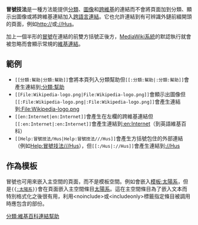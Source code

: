 {{捷徑|WP:COLON}}
'''冒號技法'''是一種方法能提供[[維基百科:分類|分類]]、[[幫助:圖像|圖像]]和[[幫助:跨語言連結|跨維基]]的連結而不會將頁面加到分類、顯示出圖像或將跨維基連結加入[[幫助:跨語言連結|跨語言連結]]。它也允許連結到有可辨識外鏈前綴開頭的頁面，例如[[:HTTP|http://]]或[[:/Hus|://Hus]]。

加上一個半形的[[冒號|冒號]]在連結的前雙方括號正後方，[[MediaWiki|MediaWiki系統]]的默認執行就會被忽略而會顯示常規的[[幫助:連結|維基連結]]。

==範例==
*<code><nowiki>[[分類:幫助|分類:幫助]]</nowiki></code>會將本頁列入分類幫助但<code><nowiki>[[:分類:幫助|:分類:幫助]]</nowiki></code>會產生連結到[[:分類:幫助|:分類:幫助]]
*<code><nowiki>[[File:Wikipedia-logo.png|File:Wikipedia-logo.png]]</nowiki></code>會顯示出圖像但<code><nowiki>[[:File:Wikipedia-logo.png|:File:Wikipedia-logo.png]]</nowiki></code>會產生連結到[[:File:Wikipedia-logo.png|:File:Wikipedia-logo.png]]
*<code><nowiki>[[en:Internet|en:Internet]]</nowiki></code>會產生在左欄的跨維基連結但<code><nowiki>[[:en:Internet|:en:Internet]]</nowiki></code>會產生連結到[[:en:Internet|:en:Internet]]（到英語維基百科）
*<code><nowiki>[[Help:冒號技法/Hus|Help:冒號技法///Hus]]</nowiki></code>會產生方括號包住的外部連結（例如[[Help:冒號技法/Hus|Help:冒號技法///Hus]]），但<code><nowiki>[[:/Hus|://Hus]]</nowiki></code>會產生連結到[[:/Hus|://Hus]]

==作為模板==
冒號也可用來嵌入主空間的頁面，而不是模板空間。例如{{tlx|太陽系}}會嵌入[[模板:太陽系|模板:太陽系]]，但是<code><nowiki>{{</nowiki>[[太陽系|:太陽系]]}}</code>會在頁面嵌入主空間條目[[太陽系|太陽系]]。這在主空間條目為了嵌入文本而特別格式化之後很有用，利用<nowiki><noinclude></nowiki>或<nowiki><includeonly></nowiki>標籤指定條目被調用時應包含的部份。

[[分類:維基百科連結幫助|分類:維基百科連結幫助]]